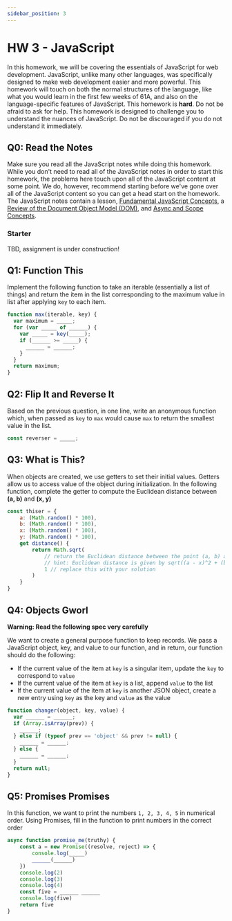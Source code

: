 ```yaml
---
sidebar_position: 3
---
```


# HW 3 - JavaScript

In this homework, we will be covering the essentials of JavaScript for web
development. JavaScript, unlike many other languages, was specifically designed
to make web development easier and more powerful. This homework will touch on
both the normal structures of the language, like what you would learn in the
first few weeks of 61A, and also on the language-specific features of
JavaScript. This homework is **hard**. Do not be afraid to ask for help. This
homework is designed to challenge you to understand the nuances of JavaScript.
Do not be discouraged if you do not understand it immediately.

## Q0: Read the Notes

Make sure you read all the JavaScript notes while doing this homework. While you
don't need to read all of the JavaScript notes in order to start this homework,
the problems here touch upon all of the JavaScript content at some point. We do,
however, recommend starting before we've gone over all of the JavaScript content
so you can get a head start on the homework. The JavaScript notes contain a
lesson, [Fundamental JavaScript Concepts](/docs/Lessons/Lesson5), a
[Review of the Document Object Model (DOM)](/docs/Lessons/Lesson6), and
[Async and Scope Concepts](/docs/Lessons/Lesson7).

### Starter
TBD, assignment is under construction!

## Q1: Function This

Implement the following function to take an iterable (essentially a list of
things) and return the item in the list corresponding to the maximum value in
list after applying `key` to each item.

```js
function max(iterable, key) {
  var maximum = _____;
  for (var _____ of ______) {
    var _____ = key(_____);
    if (______ >= _____) {
      ______ = ______;
    }
  }
  return maximum;
}
```

## Q2: Flip It and Reverse It

Based on the previous question, in one line, write an anonymous function which,
when passed as `key` to `max` would cause `max` to return the smallest value in
the list.

```js
const reverser = _____;
```

## Q3: What is This?

When objects are created, we use getters to set their initial values. Getters allow us to access value of the object
during initialization. In the following function, complete the getter to compute the Euclidean distance between **(a, b)** and **(x, y)**

```js
const thiser = {
    a: (Math.random() * 100),
    b: (Math.random() * 100),
    x: (Math.random() * 100),
    y: (Math.random() * 100),
    get distance() {
        return Math.sqrt(
            // return the Euclidean distance between the point (a, b) and (x, y)
            // hint: Euclidean distance is given by sqrt((a - x)^2 + (b - y)^2) 
            1 // replace this with your solution
        )   
    }  
}
```

## Q4: Objects Gworl

**Warning: Read the following spec very carefully**

We want to create a general purpose function to keep records. We pass a JavaScript
object, key, and value to our function, and in return, our function should do
the following:

- If the current value of the item at `key` is a singular item, update the `key`
  to correspond to `value`
- If the current value of the item at `key` is a list, append `value` to the
  list
- If the current value of the item at `key` is another JSON object, create a new
  entry using `key` as the key and `value` as the value

```js
function changer(object, key, value) {
  var ______ = ______;
  if (Array.isArray(prev)) {
    ______;
  } else if (typeof prev == 'object' && prev != null) {
    ______ = ______;
  } else {
    ______ = ______;
  }
  return null;
}
```

## Q5: Promises Promises

In this function, we want to print the numbers `1, 2, 3, 4, 5` in numerical
order. Using Promises, fill in the function to print numbers in the correct
order

```js
async function promise_me(truthy) {
    const a = new Promise((resolve, reject) => {
        console.log(_____)
        ______(______)
    })
    console.log(2)
    console.log(3)
    console.log(4)
    const five = ______ ______
    console.log(five)
    return five
}
```
